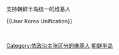 支持朝鲜半岛统一的维基人

<nowiki> {{User Korea Unification}} </nowiki>

{{User Korea Unification}}

<br clear="all" />

[[Category:依政治主张区分的维基人|Category:依政治主张区分的维基人]]
[[Category:支持区域统一或合并的维基人|朝鲜半岛]]